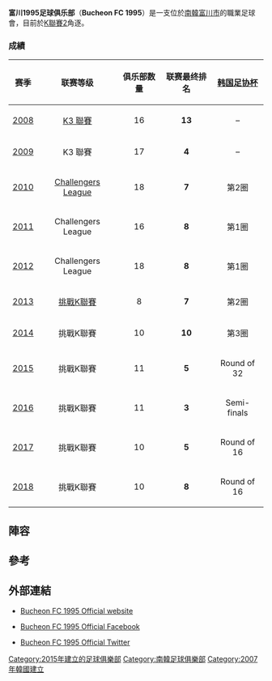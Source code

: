 {{Infobox football club
| clubname  = 富川 <br>부천 FC 1995
| fullname  = 
| nickname  = 
| image     = [[File:Bucheon_FC_1995.svg|180px]]
| founded   = {{Start date and age|2007}}<ref>[http://www.kleague.com/kr/sub.asp?avan=1006010000&league_id=3&team_id=K26& Official Club Profile at K League Website] {{webarchive|url=https://web.archive.org/web/20140429075819/http://www.kleague.com/kr/sub.asp?avan=1006010000&league_id=3&team_id=K26& |date=2014-04-29 }} {{ko icon}}</ref>
| ground    = [[富川市運動場|富川市運動場]]
| capacity  = 35,456
| owner     = [[Bucheon|Bucheon]] Sports Council
| chairman  = Chung Hae-chun
| manager   = [[Song_Sun-ho|Song Sun-ho]]
| league    = [[K聯賽2|K聯賽2]]
| season    = 2021
| position  = K聯賽2，第 10 位
| website   = http://www.bfc1995.com
| pattern_la1=|pattern_b1=_whitecollarplain|pattern_ra1=|pattern_sh1=_black thinstripe color|pattern_so1=_racm2630
| leftarm1=ea0000|body1=ea0000|rightarm1=ea0000|shorts1=ea0000|socks1=000000
| pattern_la2=|pattern_b2=_achiefs68h|pattern_ra2=|pattern_sh2=_white stripes|pattern_so2=_redband whitestripe
| leftarm2=ea0000|body2=FFFFFF|rightarm2=ea0000|shorts2=ea0000|socks2=FFFFFF
}}
'''富川1995足球俱乐部'''（'''Bucheon FC 1995'''）是一支位於[[南韓|南韓]][[富川市|富川市]]的職業足球會，目前於[[K聯賽2|K聯賽2]]角逐。

===成績===
{|class="wikitable"
|-bgcolor="#efefef"
! 赛季
! 联赛等级
! 俱乐部数量
! 联赛最终排名
![[韩国足协杯|韩国足协杯]]
|-
|align=center|[[2008_K3_League|2008]]
|align=center|[[K3_聯賽|K3 聯賽]]
|align=center|16
|align=center|'''13'''
|align=center|–
|-
|align=center|[[2009_K3_League|2009]]
|align=center|K3 聯賽
|align=center|17
|align=center|'''4'''
|align=center|–
|-
|align=center|[[2010_K3_League|2010]]
|align=center|[[K3_Challengers_League|Challengers League]]
|align=center|18
|align=center|'''7'''
|align=center|第2圈
|-
|align=center|[[2011_Challengers_League|2011]]
|align=center|Challengers League
|align=center|16
|align=center|'''8'''
|align=center|第1圈
|-
|align=center|[[2012_Challengers_League|2012]]
|align=center|Challengers League
|align=center|18
|align=center|'''8'''
|align=center|第1圈
|-
|align=center|[[2013_K_League_Challenge|2013]]
|align=center|[[挑戰K聯賽|挑戰K聯賽]]
|align=center|8
|align=center|'''7'''
|align=center|第2圈
|-
|align=center|[[2014_K_League_Challenge|2014]]
|align=center|挑戰K聯賽
|align=center|10
|align=center|'''10'''
|align=center|第3圈
|-
|align=center|[[2015_K_League_Challenge|2015]]
|align=center|挑戰K聯賽
|align=center|11
|align=center|'''5'''
|align=center|Round of 32
|-
|align=center|[[2016_K_League_Challenge|2016]]
|align=center|挑戰K聯賽
|align=center|11
|align=center|'''3'''
|align=center|Semi-finals
|-
|align=center|[[2017_K_League_Challenge|2017]]
|align=center|挑戰K聯賽
|align=center|10
|align=center|'''5'''
|align=center|Round of 16
|-
|align=center|[[2018_K_League_Challenge|2018]]
|align=center|挑戰K聯賽
|align=center|10
|align=center|'''8'''
|align=center|Round of 16
|}

== 陣容 ==
{{updated|2016年2月3日}}
{{Football squad start}}
{{Football squad player|no=1|nat=South Korea|name=[[Ryu_Won-woo|Ryu Won-woo]]|pos=GK}}
{{Football squad player|no=5|nat=South Korea|name=[[Choi_Byung-do|Choi Byung-do]]|pos=MF}}
{{Football squad player|no=6|nat=South Korea|name=[[Kang_Ji-yong|Kang Ji-yong]]|pos=DF}}
{{Football squad player|no=7|nat=South Korea|name=[[Joo_Kwang-seon|Joo Kwang-seon]]|pos=MF}}
{{Football squad player|no=8|nat=South Korea|name=[[Song_Won-jae|Song Won-jae]]|pos=DF}}
{{Football squad player|no=10|nat=South Korea|name=[[Lee_Min-woo_(footballer)|Lee Min-woo]]|pos=FW}}
{{Football squad player|no=13|nat=South Korea|name=[[Kim_Young-nam_(footballer_born_1991)|Kim Young-nam]]|pos=MF}}
{{Football squad player|no=14|nat=South Korea|name=[[Lee_Hak-min|Lee Hak-min]]|pos=DF}}
{{Football squad player|no=16|nat=South Korea|name=[[Hwang_Shin-young|Hwang Shin-young]]|pos=FW}}
{{Football squad player|no=20|nat=South Korea|name=[[Kim_Ryun-do|Kim Ryun-do]]|pos=DF}}
{{Football squad player|no=22|nat=South Korea|name=[[Yoo_Dae-hyun|Yoo Dae-hyun]]|pos=DF}}
{{Football squad player|no=24|nat=South Korea|name=[[Oh_Jae-hyuk|Oh Jae-hyuk]]|pos=DF}}
{{Football squad player|no=29|nat=South Korea|name=[[Shin_Hyun-joon_(born_1992)|Shin Hyun-jun]]|pos=MF}}
{{Football squad player|no=55|nat=South Korea|name=[[Jung_Hong-youn|Jung Hong-youn]]|pos=DF}}
{{Football squad player|no=77|nat=South Korea|name=[[Kim_Sin-cheol|Kim Sin-cheol]]|pos=MF}}
{{Football squad player|no=91|nat=Brazil|name=[[Lukian_Araújo_de_Almeida|Lukian]]|pos=FW}}
{{Football squad player|no=|nat=South Korea|name=[[Lee_Hoo-kwon|Lee Hoo-kwon]]|pos=MF}}
{{Football squad mid}}
{{Football squad player|no=|nat=South Korea|name=[[Han_Hee-hun|Han Hee-hun]]|pos=DF}}
{{Football squad player|no=|nat=South Korea|name=[[Yoo_Joon-young|Yoo Joon-young]]|pos=FW}}
{{Football squad player|no=|nat=South Korea|name=[[Kim_Dae-kwang|Kim Dae-kwang]]|pos=FW}}
{{Football squad player|no=|nat=South Korea|name=[[Lim_Dong-hyuk|Lim Dong-hyuk]]|pos=DF}}
{{Football squad player|no=|nat=South Korea|name=[[Jung_Joon-hyun|Jung Joon-hyun]]|pos=DF}}
{{Football squad player|no=|nat=South Korea|name=[[Lee_Yoon-hwan|Lee Yoon-hwan]]|pos=FW}}
{{Football squad player|no=|nat=South Korea|name=[[Ha_Ji-won_(footballer)|Ha Ji-won]]|pos=MF}}
{{Football squad player|no=|nat=South Korea|name=[[Moon_Ki-han|Moon Ki-han]]|pos=MF}}
{{Football squad player|no=|nat=South Korea|name=[[Jeon_Ki-sung|Jeon Ki-sung]]|pos=DF|other=由[[首爾E-Land足球會|首爾E-Land足球會]]外借}}
{{Football squad player|no=|nat=South Korea|name=[[Han_Sang-jin_(footballer)|Han Sang-jin]]|pos=GK}}
{{Football squad player|no=|nat=South Korea|name=[[Jin_Chang-soo|Jin Chang-soo]]|pos=MF}}
{{Football squad player|no=|nat=South Korea|name=[[Cho_Beom-seok|Cho Beom-seok]]|pos=MF}}
{{Football squad player|no=|nat=South Korea|name=[[Seo_Myeong-sik|Seo Myeong-sik]]|pos=DF}}
{{Football squad player|no=|nat=Brazil|name=[[Everton_Nascimento_de_Mendonça|Everton]]|pos=FW}}
{{Football squad player|no=|nat=Brazil|name=[[Wagner_da_Silva_Souza|Waguininho]]|pos=FW}}
{{Football squad player|no=|nat=South Korea|name=[[Kwon_Jung-hyuk|Kwon Jung-hyuk]]|pos=GK}}
{{Football squad end}}

== 參考 ==
{{Reflist}}

==外部連結==
* {{ko icon}} [https://web.archive.org/web/20080313232656/http://www.bfc1995.com/ Bucheon FC 1995 Official website]
* {{ko icon}} [http://www.facebook.com/BUCHEONFC/ Bucheon FC 1995 Official Facebook] {{Wayback|url=http://www.facebook.com/BUCHEONFC/ |date=20191105163121 }}
* {{ko icon}} [http://twitter.com/bfc1995 Bucheon FC 1995 Official Twitter] {{Wayback|url=http://twitter.com/bfc1995 |date=20200523072339 }}

{{K聯賽}}

[[Category:2015年建立的足球俱樂部|Category:2015年建立的足球俱樂部]]
[[Category:南韓足球俱樂部|Category:南韓足球俱樂部]]
[[Category:2007年韓國建立|Category:2007年韓國建立]]